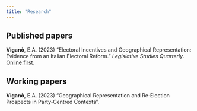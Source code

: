 ```yaml
---
title: "Research"
---
```


## Published papers

**Viganò**, E.A. (2023) "Electoral Incentives and Geographical Representation: Evidence from an Italian Electoral Reform." *Legislative Studies Quarterly*. [Online first](https://onlinelibrary.wiley.com/doi/full/10.1111/lsq.12418).

## Working papers

**Viganò**, E.A. (2023) "Geographical Representation and Re‑Election Prospects in Party‑Centred Contexts".
